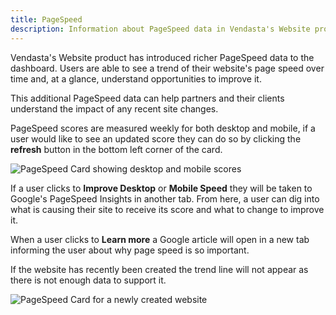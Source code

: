 ```yaml
---
title: PageSpeed
description: Information about PageSpeed data in Vendasta's Website product dashboard
---
```


Vendasta's Website product has introduced richer PageSpeed data to the dashboard. Users are able to see a trend of their website's page speed over time and, at a glance, understand opportunities to improve it.

This additional PageSpeed data can help partners and their clients understand the impact of any recent site changes.

PageSpeed scores are measured weekly for both desktop and mobile, if a user would like to see an updated score they can do so by clicking the **refresh** button in the bottom left corner of the card.

![PageSpeed Card showing desktop and mobile scores](./img/vendasta-products/vendasta-products-website/vendasta-products-website-overview/pagespeed-card.jpg)

If a user clicks to **Improve Desktop** or **Mobile Speed** they will be taken to Google's PageSpeed Insights in another tab. From here, a user can dig into what is causing their site to receive its score and what to change to improve it.

When a user clicks to **Learn more** a Google article will open in a new tab informing the user about why page speed is so important.

If the website has recently been created the trend line will not appear as there is not enough data to support it.

![PageSpeed Card for a newly created website](./img/vendasta-products/vendasta-products-website/vendasta-products-website-overview/pagespeed-new-site.jpg)